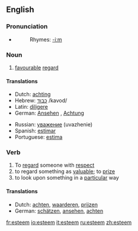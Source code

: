 ==English==

===Pronunciation===
* {{IPA|[ɛsˈtim]}}
*:Rhymes: [[Rhymes:English:-iːm|-iːm]]

===Noun===
{{en-noun|-}}

# [[favourable]] [[regard]]

====Translations====
{{top}}
*Dutch: [[achting]] {{f}}
*Hebrew: [[כבוד]] /kavod/
*Latin: [[diligere]]
*German: [[Ansehen]] {{n}}, [[Achtung]] {{f}}
{{mid}}
*Russian: [[уважение]] (uvazhenie)
*Spanish: [[estimar]]
*Portuguese: [[estima]]
{{bottom}}

===Verb===
{{en-verb}}

# To [[regard]] someone with [[respect]]
# to regard something as [[valuable]]; to [[prize]]
# to look upon something in a [[particular]] way

====Translations====
{{top}}
*Dutch: [[achten]], [[waarderen]], [[prijzen]]
*German: [[schätzen]], [[ansehen]], [[achten]]
{{bottom}}

[[fr:esteem]]
[[io:esteem]]
[[it:esteem]]
[[ru:esteem]]
[[zh:esteem]]